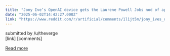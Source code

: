 ```yaml
---
title: "Jony Ive’s OpenAI device gets the Laurene Powell Jobs nod of approval"
date: "2025-06-02T14:42:27.000Z"
link: "https://www.reddit.com/r/artificial/comments/1l1jt5m/jony_ives_openai_device_gets_the_laurene_powell/"
---
```


submitted by    /u/theverge  
 [link]   [comments]

[Read more](https://www.reddit.com/r/artificial/comments/1l1jt5m/jony_ives_openai_device_gets_the_laurene_powell/)
